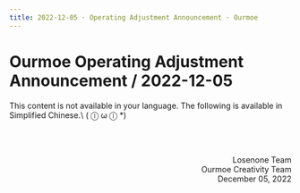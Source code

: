 ```yaml
---
title: 2022-12-05 · Operating Adjustment Announcement · Ourmoe
---
```




# Ourmoe Operating Adjustment Announcement / 2022-12-05

<Callout type="error" emoji="️🚫">
  This content is not available in your language. The following is available in Simplified Chinese.\
   ( ⓛ ω ⓛ &#42;)
</Callout>

<br />



<br /><br /><p align="right">Losenone Team<br />Ourmoe Creativity Team<br />December 05, 2022</p>